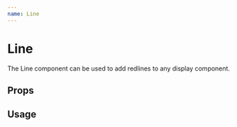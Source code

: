 ```yaml
---
name: Line
---
```



# Line

The Line component can be used to add redlines to any display component.

<Line />

## Props

<Props of={Line} />

## Usage
<Playground>
  <Line size={100} direction="horizontal" position="bottom" />
</Playground>
